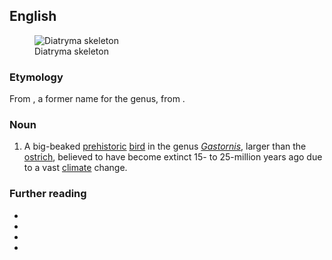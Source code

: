 {{also|Diatryma}}

==English==
[[Image:Gastornis.jpg|thumb|Diatryma skeleton]]

===Etymology===
From {{etyl|mul|en}} {{taxlink|Diatryma|genus|noshow=1}}, a former name for the genus, from {{etyl|grc|en}} {{m|grc|διατρήμα||canoe}}.

===Noun===
{{en-noun}}

# A big-beaked [[prehistoric]] [[bird]] in the genus ''[[Gastornis]]'', larger than the [[ostrich]], believed to have become extinct 15- to 25-million years ago due to a vast [[climate]] change.

===Further reading===
* {{pedia|Gastornis}}
* {{specieslite|Gastornis}}
* {{comcatlite|Gastornis}}
* {{R:Fossilworks|39556|Diatryma}}